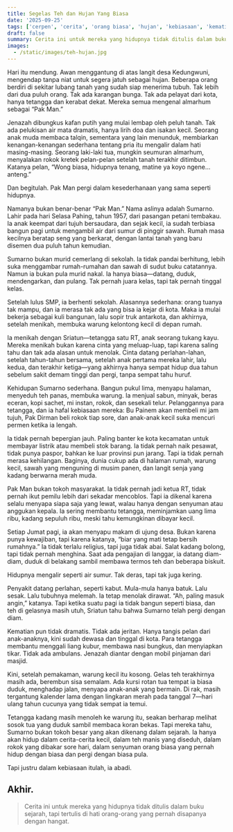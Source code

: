```yaml
---
title: Segelas Teh dan Hujan Yang Biasa
date: '2025-09-25'
tags: ['cerpen', 'cerita', 'orang biasa', 'hujan', 'kebiasaan', 'kematian']
draft: false
summary: Cerita ini untuk mereka yang hidupnya tidak ditulis dalam buku sejarah, tapi tertulis di hati orang-orang yang pernah disapanya dengan hangat.
images:
  - /static/images/teh-hujan.jpg
---
```


Hari itu mendung. Awan menggantung di atas langit desa Kedungwuni, mengendap tanpa niat untuk segera jatuh sebagai hujan. Beberapa orang berdiri di sekitar lubang tanah yang sudah siap menerima tubuh. Tak lebih dari dua puluh orang. Tak ada karangan bunga. Tak ada pelayat dari kota, hanya tetangga dan kerabat dekat. Mereka semua mengenal almarhum sebagai “Pak Man.”

Jenazah dibungkus kafan putih yang mulai lembap oleh peluh tanah. Tak ada pelukisan air mata dramatis, hanya lirih doa dan isakan kecil. Seorang anak muda membaca talqin, sementara yang lain menunduk, membiarkan kenangan-kenangan sederhana tentang pria itu mengalir dalam hati masing-masing. Seorang laki-laki tua, mungkin seumuran almarhum, menyalakan rokok kretek pelan-pelan setelah tanah terakhir ditimbun. Katanya pelan, “Wong biasa, hidupnya tenang, matine ya koyo ngene... anteng.”

Dan begitulah. Pak Man pergi dalam kesederhanaan yang sama seperti hidupnya.

Namanya bukan benar-benar “Pak Man.” Nama aslinya adalah Sumarno. Lahir pada hari Selasa Pahing, tahun 1957, dari pasangan petani tembakau. Ia anak keempat dari tujuh bersaudara, dan sejak kecil, ia sudah terbiasa bangun pagi untuk mengambil air dari sumur di pinggir sawah. Rumah masa kecilnya beratap seng yang berkarat, dengan lantai tanah yang baru disemen dua puluh tahun kemudian.

Sumarno bukan murid cemerlang di sekolah. Ia tidak pandai berhitung, lebih suka menggambar rumah-rumahan dan sawah di sudut buku catatannya. Namun ia bukan pula murid nakal. Ia hanya biasa—datang, duduk, mendengarkan, dan pulang. Tak pernah juara kelas, tapi tak pernah tinggal kelas.

Setelah lulus SMP, ia berhenti sekolah. Alasannya sederhana: orang tuanya tak mampu, dan ia merasa tak ada yang bisa ia kejar di kota. Maka ia mulai bekerja sebagai kuli bangunan, lalu sopir truk antarkota, dan akhirnya, setelah menikah, membuka warung kelontong kecil di depan rumah.

Ia menikah dengan Sriatun—tetangga satu RT, anak seorang tukang kayu. Mereka menikah bukan karena cinta yang meluap-luap, tapi karena saling tahu dan tak ada alasan untuk menolak. Cinta datang perlahan-lahan, setelah tahun-tahun bersama, setelah anak pertama mereka lahir, lalu kedua, dan terakhir ketiga—yang akhirnya hanya sempat hidup dua tahun sebelum sakit demam tinggi dan pergi, tanpa sempat tahu huruf.

Kehidupan Sumarno sederhana. Bangun pukul lima, menyapu halaman, menyeduh teh panas, membuka warung. Ia menjual sabun, minyak, beras eceran, kopi sachet, mi instan, rokok, dan sesekali telur. Pelanggannya para tetangga, dan ia hafal kebiasaan mereka: Bu Painem akan membeli mi jam tujuh, Pak Dirman beli rokok tiap sore, dan anak-anak kecil suka mencuri permen ketika ia lengah.

Ia tidak pernah bepergian jauh. Paling banter ke kota kecamatan untuk membayar listrik atau membeli stok barang. Ia tidak pernah naik pesawat, tidak punya paspor, bahkan ke luar provinsi pun jarang. Tapi ia tidak pernah merasa kehilangan. Baginya, dunia cukup ada di halaman rumah, warung kecil, sawah yang menguning di musim panen, dan langit senja yang kadang berwarna merah muda.

Pak Man bukan tokoh masyarakat. Ia tidak pernah jadi ketua RT, tidak pernah ikut pemilu lebih dari sekadar mencoblos. Tapi ia dikenal karena selalu menyapa siapa saja yang lewat, walau hanya dengan senyuman atau anggukan kepala. Ia sering membantu tetangga, meminjamkan uang lima ribu, kadang sepuluh ribu, meski tahu kemungkinan dibayar kecil.

Setiap Jumat pagi, ia akan menyapu makam di ujung desa. Bukan karena punya kewajiban, tapi karena katanya, “biar yang mati tetap bersih rumahnya.” Ia tidak terlalu religius, tapi juga tidak abai. Salat kadang bolong, tapi tidak pernah menghina. Saat ada pengajian di langgar, ia datang diam-diam, duduk di belakang sambil membawa termos teh dan beberapa biskuit.

Hidupnya mengalir seperti air sumur. Tak deras, tapi tak juga kering.

Penyakit datang perlahan, seperti kabut. Mula-mula hanya batuk. Lalu sesak. Lalu tubuhnya melemah. Ia tetap menolak dirawat. “Ah, paling masuk angin,” katanya. Tapi ketika suatu pagi ia tidak bangun seperti biasa, dan teh di gelasnya masih utuh, Sriatun tahu bahwa Sumarno telah pergi dengan diam.

Kematian pun tidak dramatis. Tidak ada jeritan. Hanya tangis pelan dari anak-anaknya, kini sudah dewasa dan tinggal di kota. Para tetangga membantu menggali liang kubur, membawa nasi bungkus, dan menyiapkan tikar. Tidak ada ambulans. Jenazah diantar dengan mobil pinjaman dari masjid.

Kini, setelah pemakaman, warung kecil itu kosong. Gelas teh terakhirnya masih ada, berembun sisa semalam. Ada kursi rotan tua tempat ia biasa duduk, menghadap jalan, menyapa anak-anak yang bermain. Di rak, masih tergantung kalender lama dengan lingkaran merah pada tanggal 7—hari ulang tahun cucunya yang tidak sempat ia temui.

Tetangga kadang masih menoleh ke warung itu, seakan berharap melihat sosok tua yang duduk sambil membaca koran bekas. Tapi mereka tahu, Sumarno bukan tokoh besar yang akan dikenang dalam sejarah. Ia hanya akan hidup dalam cerita-cerita kecil, dalam teh manis yang diseduh, dalam rokok yang dibakar sore hari, dalam senyuman orang biasa yang pernah hidup dengan biasa dan pergi dengan biasa pula.

Tapi justru dalam kebiasaan itulah, ia abadi.

## Akhir.

> Cerita ini untuk mereka yang hidupnya tidak ditulis dalam buku sejarah, tapi tertulis di hati orang-orang yang pernah disapanya dengan hangat.
